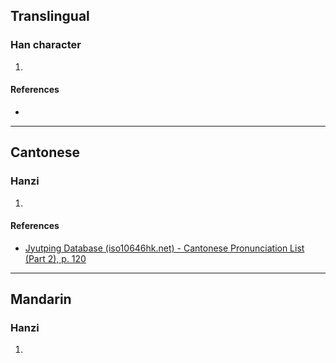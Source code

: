 {{character info/new}}
==Translingual==

===Han character===
{{Han char|rn=66|rad=攴|as=10|sn=14|four=|canj=UTYE|ids=⿰豈攴}}

# {{defn|Han|sort=攴10}}

====References====
* {{Han ref|kx=0474.250|dkj=13331|dj=0828.100|hdz=21471.050|uh=6571|ud=25969}}

----

==Cantonese==

===Hanzi===
{{yue-hanzi|jyut=[[ngoi4]], [[oi4]]|y=ngoi4, oi4}}

# {{defn|lang=yue|sort=攴10}}

====References====
* [http://www.iso10646hk.net/jp/document/download.jsp Jyutping Database (iso10646hk.net) - Cantonese Pronunciation List (Part 2), p. 120]

----

==Mandarin==

===Hanzi===
{{cmn-hanzi|pin=[[ái]] ([[ai2]]), [[zhú]] ([[zhu2]])|wg=ai<sup>2</sup>, chu<sup>2</sup>}}

# {{defn|lang=cmn|sort=攴10}}